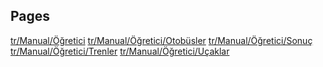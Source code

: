 
== Pages ==
[[tr/Manual/Öğretici]]
[[tr/Manual/Öğretici/Otobüsler]]
[[tr/Manual/Öğretici/Sonuç]]
[[tr/Manual/Öğretici/Trenler]]
[[tr/Manual/Öğretici/Uçaklar]]

